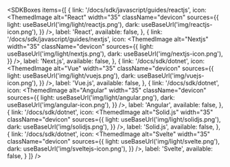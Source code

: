 
<SDKBoxes
  items={[
        {
      link: '/docs/sdk/javascript/guides/reactjs',
      icon: <ThemedImage
            alt="React"
            width="35"
            className="devicon"
            sources={{
              light: useBaseUrl('img/light/reactjs.png'),
              dark: useBaseUrl('img/reactjs-icon.png'),
            }}
          />,
      label: 'React',
      available: false,
    },
    {
      link: '/docs/sdk/javascript/guides/nextjs',
      icon: <ThemedImage
            alt="Nextjs"
            width="35"
            className="devicon"
            sources={{
              light: useBaseUrl('img/light/nextjs.png'),
              dark: useBaseUrl('img/nextjs-icon.png'),
            }}
          />,
      label: 'Next.js',
      available: false,
    },
    {
      link: '/docs/sdk/dotnet',
      icon: <ThemedImage
            alt="Vue"
            width="35"
            className="devicon"
            sources={{
              light: useBaseUrl('img/light/vuejs.png'),
              dark: useBaseUrl('img/vuejs-icon.png'),
            }}
          />,
      label: 'Vue.js',
      available: false,
    },
        {
      link: '/docs/sdk/dotnet',
      icon: <ThemedImage
            alt="Angular"
            width="35"
            className="devicon"
            sources={{
              light: useBaseUrl('img/light/angular.png'),
              dark: useBaseUrl('img/angular-icon.png'),
            }}
          />,
      label: 'Angular',
      available: false,
    },
        {
      link: '/docs/sdk/dotnet',
      icon: <ThemedImage
            alt="Solid.js"
            width="35"
            className="devicon"
            sources={{
              light: useBaseUrl('img/light/solidjs.png'),
              dark: useBaseUrl('img/solidjs.png'),
            }}
          />,
      label: 'Solid.js',
      available: false,
    },
        {
      link: '/docs/sdk/dotnet',
      icon: <ThemedImage
            alt="Svelte"
            width="35"
            className="devicon"
            sources={{
              light: useBaseUrl('img/light/svelte.png'),
              dark: useBaseUrl('img/sveltejs-icon.png'),
            }}
          />,
      label: 'Svelte',
      available: false,
    }
  ]}
/>
